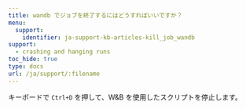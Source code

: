 ---
title: wandb でジョブを終了するにはどうすればいいですか？
menu:
  support:
    identifier: ja-support-kb-articles-kill_job_wandb
support:
  - crashing and hanging runs
toc_hide: true
type: docs
url: /ja/support/:filename
---
キーボードで `Ctrl+D` を押して、W&B を使用したスクリプトを停止します。